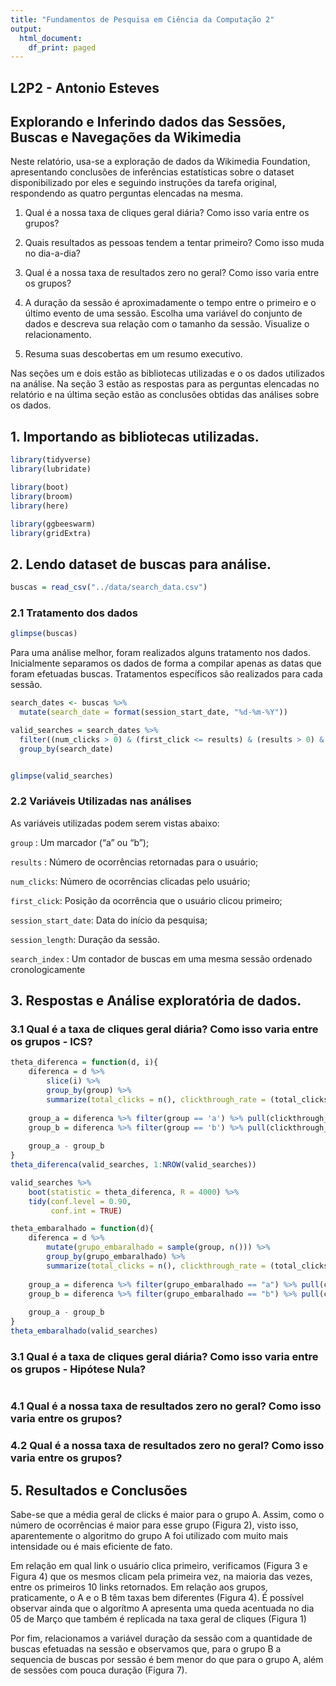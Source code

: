 ```yaml
---
title: "Fundamentos de Pesquisa em Ciência da Computação 2"
output:
  html_document:
    df_print: paged
---
```


## L2P2 - Antonio Esteves

## **Explorando e Inferindo dados das Sessões, Buscas e Navegações da Wikimedia**

Neste relatório, usa-se a exploração de dados da Wikimedia Foundation, apresentando conclusões de inferências estatísticas sobre o dataset disponibilizado por eles e seguindo instruções da tarefa original, respondendo as quatro perguntas elencadas na mesma.

1. Qual é a nossa taxa de cliques geral diária? Como isso varia entre os grupos?

2. Quais resultados as pessoas tendem a tentar primeiro? Como isso muda no dia-a-dia?

3. Qual é a nossa taxa de resultados zero no geral? Como isso varia entre os grupos?

4. A duração da sessão é aproximadamente o tempo entre o primeiro e o último evento de uma sessão. Escolha uma variável do conjunto de dados e descreva sua relação com o tamanho da sessão. Visualize o relacionamento.

5. Resuma suas descobertas em um resumo executivo.

Nas seções um e dois estão as bibliotecas utilizadas e o os dados utilizados na análise. Na seção 3 estão as respostas para as perguntas elencadas no relatório e na última seção estão as conclusões obtidas das análises sobre os dados.


## **1.** Importando as bibliotecas utilizadas.

```r
library(tidyverse)
library(lubridate)

library(boot)
library(broom)
library(here)

library(ggbeeswarm)
library(gridExtra)
```



## **2.** Lendo dataset de buscas para análise.

```r
buscas = read_csv("../data/search_data.csv")
```

### 2.1 Tratamento dos dados

```r
glimpse(buscas)
```

Para uma análise melhor, foram realizados alguns tratamento nos dados. Inicialmente separamos os dados de forma a compilar apenas as datas que foram efetuadas buscas. Tratamentos específicos são realizados para cada sessão.


```r
search_dates <- buscas %>% 
  mutate(search_date = format(session_start_date, "%d-%m-%Y"))

valid_searches = search_dates %>%
  filter((num_clicks > 0) & (first_click <= results) & (results > 0) & (search_date != "08-03-2016")) %>%
  group_by(search_date)


glimpse(valid_searches)
```

### 2.2 Variáveis Utilizadas nas análises
As variáveis utilizadas podem serem vistas abaixo:

`group` : Um marcador (“a” ou “b”);

`results` : Número de ocorrências retornadas para o usuário;

`num_clicks`: Número de ocorrências clicadas pelo usuário;

`first_click`: Posição da ocorrência que o usuário clicou primeiro;

`session_start_date`: Data do início da pesquisa;

`session_length`: Duração da sessão.

`search_index` : Um contador de buscas em uma mesma sessão ordenado cronologicamente


## **3.** Respostas e Análise exploratória de dados.



### 3.1 Qual é a taxa de cliques geral diária? Como isso varia entre os grupos - ICS?

```r
theta_diferenca = function(d, i){
    diferenca = d %>% 
        slice(i) %>% 
        group_by(group) %>% 
        summarize(total_clicks = n(), clickthrough_rate = (total_clicks/nrow(valid_searches)))
        
    group_a = diferenca %>% filter(group == 'a') %>% pull(clickthrough_rate)
    group_b = diferenca %>% filter(group == 'b') %>% pull(clickthrough_rate)
    
    group_a - group_b
}
theta_diferenca(valid_searches, 1:NROW(valid_searches))
```

```r
valid_searches %>% 
    boot(statistic = theta_diferenca, R = 4000) %>% 
    tidy(conf.level = 0.90, 
         conf.int = TRUE)
```


```r
theta_embaralhado = function(d){
    diferenca = d %>% 
        mutate(grupo_embaralhado = sample(group, n())) %>% 
        group_by(grupo_embaralhado) %>% 
        summarize(total_clicks = n(), clickthrough_rate = (total_clicks/nrow(valid_searches)))
    
    group_a = diferenca %>% filter(grupo_embaralhado == "a") %>% pull(clickthrough_rate)
    group_b = diferenca %>% filter(grupo_embaralhado == "b") %>% pull(clickthrough_rate)
    
    group_a - group_b
}
theta_embaralhado(valid_searches)
```



### 3.1 Qual é a taxa de cliques geral diária? Como isso varia entre os grupos - Hipótese Nula?


```r





```

### 4.1 Qual é a nossa taxa de resultados zero no geral? Como isso varia entre os grupos?
### 4.2 Qual é a nossa taxa de resultados zero no geral? Como isso varia entre os grupos?


## **5.** Resultados e Conclusões

Sabe-se que a média geral de clicks é maior para o grupo A. Assim, como o número de ocorrências é maior para esse grupo (Figura 2), visto isso, aparentemente o algoritmo do grupo A foi utilizado com muito mais intensidade ou é mais eficiente de fato.

Em relação em qual link o usuário clica primeiro, verificamos (Figura 3 e Figura 4) que os mesmos clicam pela primeira vez, na maioria das vezes, entre os primeiros 10 links retornados. Em relação aos grupos, praticamente, o A e o B têm taxas bem diferentes (Figura 4). É possível observar ainda que o algorítmo A apresenta uma queda acentuada no dia 05 de Março que também é replicada na taxa geral de cliques (Figura 1)

Por fim, relacionamos a variável duração da sessão com a quantidade de buscas efetuadas na sessão e observamos que, para o grupo B a sequencia de buscas por sessão é bem menor do que para o grupo A, além de sessões com pouca duração (Figura 7).